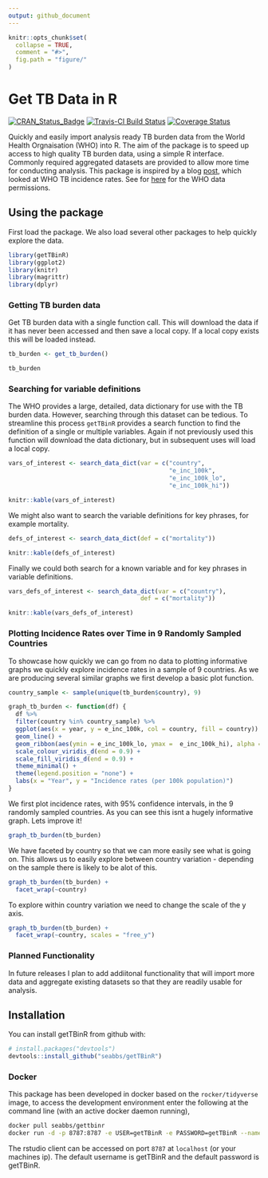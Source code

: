 ```yaml
---
output: github_document
---
```


```r
knitr::opts_chunk$set(
  collapse = TRUE,
  comment = "#>",
  fig.path = "figure/"
)
```

# Get TB Data in R

[![CRAN_Status_Badge](http://www.r-pkg.org/badges/version/getTBinR)](https://cran.r-project.org/package=getTBinR)
[![Travis-CI Build Status](https://travis-ci.org/seabbs/getTBinR.svg?branch=master)](https://travis-ci.org/seabbs/getTBinR)
[![Coverage Status](https://img.shields.io/codecov/c/github/seabbs/getTBinR/master.svg)](https://codecov.io/github/seabbs/getTBinR?branch=master)

Quickly and easily import analysis ready TB burden data from the World Health Orgnaisation (WHO) into R. The aim of the package is to speed up access to high quality TB burden data, using a simple R interface. Commonly required aggregated datasets are provided to allow more time for conducting analysis. This package is inspired by a blog [post](https://incidental-ideas.org/2017/03/03/who-tuberculosis-data-ggplot2/), which looked at WHO TB incidence rates. See for [here](http://www.who.int/about/copyright/en/) for the WHO data permissions.

## Using the package

First load the package. We also load several other packages to help quickly explore the data.

```r
library(getTBinR)
library(ggplot2)
library(knitr)
library(magrittr)
library(dplyr)
```

### Getting TB burden data

Get TB burden data with a single function call. This will download the data if it has never been accessed and then save a local copy. If a local copy exists this will be loaded instead.

```r
tb_burden <- get_tb_burden()

tb_burden
```

### Searching for variable definitions

The WHO provides a large, detailed, data dictionary for use with the TB burden data. However, searching through this dataset can be tedious. To streamline this process `getTBinR` provides a search function to find the definition of a single or multiple variables. Again if not previously used this function will download the data dictionary, but in subsequent uses will load a local copy.

```r
vars_of_interest <- search_data_dict(var = c("country",
                                             "e_inc_100k",
                                             "e_inc_100k_lo",
                                             "e_inc_100k_hi"))

knitr::kable(vars_of_interest)
```

We might also want to search the variable definitions for key phrases, for example mortality.

```r
defs_of_interest <- search_data_dict(def = c("mortality"))

knitr::kable(defs_of_interest)
```

Finally we could both search for a known variable and for key phrases in variable definitions.

```r
vars_defs_of_interest <- search_data_dict(var = c("country"),
                                     def = c("mortality"))

knitr::kable(vars_defs_of_interest)
```

### Plotting Incidence Rates over Time in 9 Randomly Sampled Countries

To showcase how quickly we can go from no data to plotting informative graphs we quickly explore incidence rates in a sample of 9 countries. As we are producing several similar graphs we first develop a basic plot function.

```r
country_sample <- sample(unique(tb_burden$country), 9)

graph_tb_burden <- function(df) {
  df %>% 
  filter(country %in% country_sample) %>% 
  ggplot(aes(x = year, y = e_inc_100k, col = country, fill = country)) +
  geom_line() +
  geom_ribbon(aes(ymin = e_inc_100k_lo, ymax =  e_inc_100k_hi), alpha = 0.2) +
  scale_colour_viridis_d(end = 0.9) +
  scale_fill_viridis_d(end = 0.9) +
  theme_minimal() +
  theme(legend.position = "none") +
  labs(x = "Year", y = "Incidence rates (per 100k population)")
}
```

We first plot incidence rates, with 95% confidence intervals, in the 9 randomly sampled countries. As you can see this isnt a hugely informative graph. Lets improve it!

```r
graph_tb_burden(tb_burden)
```

We have faceted by country so that we can more easily see what is going on. This allows us to easily explore between country variation - depending on the sample there is likely to be alot of this.

```r
graph_tb_burden(tb_burden) +
  facet_wrap(~country)
```

To explore within country variation we need to change the scale of the y axis.

```r
graph_tb_burden(tb_burden) +
  facet_wrap(~country, scales = "free_y")
```

### Planned Functionality

In future releases I plan to add addiitonal functionality that will import more data and aggregate existing datasets so that they are readily usable for analysis.

## Installation

You can install getTBinR from github with:

```r
# install.packages("devtools")
devtools::install_github("seabbs/getTBinR")
```

### Docker

This package has been developed in docker based on the `rocker/tidyverse` image, to access the  development environment enter the following at the command line (with an active docker daemon running),

```bash
docker pull seabbs/gettbinr
docker run -d -p 8787:8787 -e USER=getTBinR -e PASSWORD=getTBinR --name getTBinR seabbs/gettbinr
```

The rstudio client can be accessed on port `8787` at `localhost` (or your machines ip). The default username is getTBinR and the default password is getTBinR.
